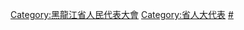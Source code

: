 [[Category:黑龍江省人民代表大會|Category:黑龍江省人民代表大會]]
[[Category:省人大代表|Category:省人大代表]]
[[Category:黑龙江省各级人大代表|#]]